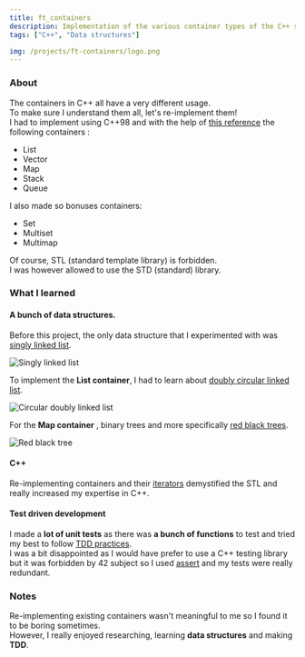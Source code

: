 ```yaml
---
title: ft_containers
description: Implementation of the various container types of the C++ standard template library.
tags: ["C++", "Data structures"]

img: /projects/ft-containers/logo.png
---
```


### About

The containers in C++ all have a very different usage. <br />
To make sure I understand them all, let's re-implement them! <br />
I had to implement using C++98 and with the help of [this reference](https://www.cplusplus.com/) the following containers :

- List
- Vector
- Map
- Stack
- Queue

I also made so bonuses containers:

- Set
- Multiset
- Multimap

Of course, STL (standard template library) is forbidden. <br />
I was however allowed to use the STD (standard) library.

### What I learned

#### A bunch of data structures.

Before this project, the only data structure that I experimented with was [singly linked list](https://en.wikipedia.org/wiki/Linked_list#Singly_linked_list). <br/>

![Singly linked list](/projects/ft-containers/singly-linked-list.png)

To implement the **List container**, I had to learn about [doubly circular linked
list](https://en.wikipedia.org/wiki/Linked_list#Doubly_linked_list).

![Circular doubly linked list](/projects/ft-containers/circular-doubly-linked-list.png)

For the **Map container** , binary trees and more specifically [red black
trees](https://en.wikipedia.org/wiki/Red%E2%80%93black_tree).

![Red black tree](/projects/ft-containers/red-black-tree.png)

#### C++

Re-implementing containers and their [iterators](https://www.cplusplus.com/reference/iterator/) demystified the STL and really increased my expertise in C++.

#### Test driven development

I made a **lot of unit tests** as there was **a bunch of functions** to test and tried my best to follow [TDD practices](https://en.wikipedia.org/wiki/Test-driven_development). <br/>
I was a bit disappointed as I would have prefer to use a C++ testing library but it was forbidden by 42 subject so I used [assert](http://www.cplusplus.com/reference/cassert/assert/) and my tests were really redundant.

### Notes

Re-implementing existing containers wasn't meaningful to me so I found it to be boring sometimes.<br />
However, I really enjoyed researching, learning **data structures** and making **TDD**.
